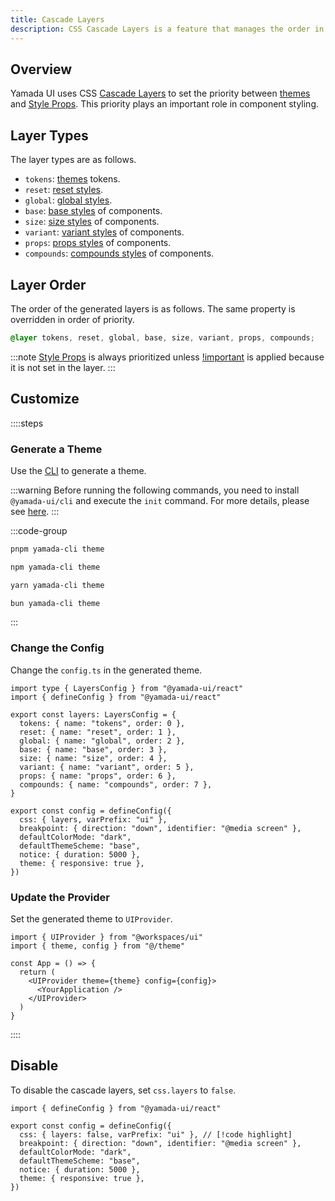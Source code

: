 ```yaml
---
title: Cascade Layers
description: CSS Cascade Layers is a feature that manages the order in which CSS rules are applied to elements.
---
```


## Overview

Yamada UI uses CSS [Cascade Layers](https://developer.mozilla.org/en-US/docs/Web/CSS/@layer) to set the priority between [themes](/docs/theming) and [Style Props](/docs/styling/style-props). This priority plays an important role in component styling.

## Layer Types

The layer types are as follows.

- `tokens`: [themes](/docs/theming) tokens.
- `reset`: [reset styles](/docs/styling/reset-styles).
- `global`: [global styles](/docs/styling/global-styles).
- `base`: [base styles](/docs/components/create-component#base-styles) of components.
- `size`: [size styles](/docs/components/create-component#size-styles) of components.
- `variant`: [variant styles](/docs/components/create-component#variant-styles) of components.
- `props`: [props styles](/docs/components/create-component#props-styles) of components.
- `compounds`: [compounds styles](/docs/components/create-component#compounds-styles) of components.

## Layer Order

The order of the generated layers is as follows. The same property is overridden in order of priority.

```css
@layer tokens, reset, global, base, size, variant, props, compounds;
```

:::note
[Style Props](/docs/styling/style-props) is always prioritized unless [!important](https://developer.mozilla.org/en-US/docs/Web/CSS/important) is applied because it is not set in the layer.
:::

## Customize

::::steps

### Generate a Theme

Use the [CLI](/docs/theming/cli) to generate a theme.

:::warning
Before running the following commands, you need to install `@yamada-ui/cli` and execute the `init` command. For more details, please see [here](/docs/get-started/cli).
:::

:::code-group

```bash [pnpm]
pnpm yamada-cli theme
```

```bash [npm]
npm yamada-cli theme
```

```bash [yarn]
yarn yamada-cli theme
```

```bash [bun]
bun yamada-cli theme
```

:::

### Change the Config

Change the `config.ts` in the generated theme.

```tsx title="theme/config.ts" {1,4-13,16}
import type { LayersConfig } from "@yamada-ui/react"
import { defineConfig } from "@yamada-ui/react"

export const layers: LayersConfig = {
  tokens: { name: "tokens", order: 0 },
  reset: { name: "reset", order: 1 },
  global: { name: "global", order: 2 },
  base: { name: "base", order: 3 },
  size: { name: "size", order: 4 },
  variant: { name: "variant", order: 5 },
  props: { name: "props", order: 6 },
  compounds: { name: "compounds", order: 7 },
}

export const config = defineConfig({
  css: { layers, varPrefix: "ui" },
  breakpoint: { direction: "down", identifier: "@media screen" },
  defaultColorMode: "dark",
  defaultThemeScheme: "base",
  notice: { duration: 5000 },
  theme: { responsive: true },
})
```

### Update the Provider

Set the generated theme to `UIProvider`.

```tsx {2,6}
import { UIProvider } from "@workspaces/ui"
import { theme, config } from "@/theme"

const App = () => {
  return (
    <UIProvider theme={theme} config={config}>
      <YourApplication />
    </UIProvider>
  )
}
```

::::

## Disable

To disable the cascade layers, set `css.layers` to `false`.

```tsx title="theme/config.ts"
import { defineConfig } from "@yamada-ui/react"

export const config = defineConfig({
  css: { layers: false, varPrefix: "ui" }, // [!code highlight]
  breakpoint: { direction: "down", identifier: "@media screen" },
  defaultColorMode: "dark",
  defaultThemeScheme: "base",
  notice: { duration: 5000 },
  theme: { responsive: true },
})
```

